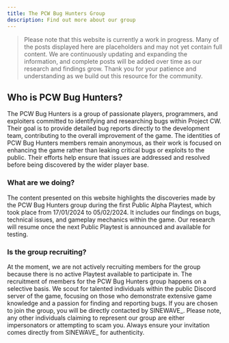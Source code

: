 ```yaml
---
title: The PCW Bug Hunters Group
description: Find out more about our group
---
```


> Please note that this website is currently a work in progress. Many of the posts displayed here are placeholders and may not yet contain full content. We are continuously updating and expanding the information, and complete posts will be added over time as our research and findings grow. Thank you for your patience and understanding as we build out this resource for the community.

## Who is PCW Bug Hunters?

The PCW Bug Hunters is a group of passionate players, programmers, and exploiters committed to identifying and researching bugs within Project CW. Their goal is to provide detailed bug reports directly to the development team, contributing to the overall improvement of the game. The identities of PCW Bug Hunters members remain anonymous, as their work is focused on enhancing the game rather than leaking critical bugs or exploits to the public. Their efforts help ensure that issues are addressed and resolved before being discovered by the wider player base.

### What are we doing?

The content presented on this website highlights the discoveries made by the PCW Bug Hunters group during the first Public Alpha Playtest, which took place from 17/01/2024 to 05/02/2024. It includes our findings on bugs, technical issues, and gameplay mechanics within the game. Our research will resume once the next Public Playtest is announced and available for testing.

### Is the group recruiting?

At the moment, we are not actively recruiting members for the group because there is no active Playtest available to participate in. The recruitment of members for the PCW Bug Hunters group happens on a selective basis. We scout for talented individuals within the public Discord server of the game, focusing on those who demonstrate extensive game knowledge and a passion for finding and reporting bugs. If you are chosen to join the group, you will be directly contacted by SINEWAVE_. Please note, any other individuals claiming to represent our group are either impersonators or attempting to scam you. Always ensure your invitation comes directly from SINEWAVE_ for authenticity.